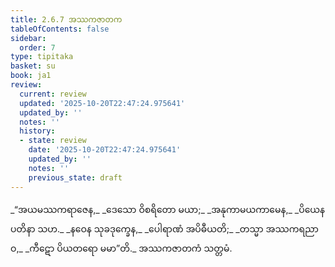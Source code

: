 ```yaml
---
title: 2.6.7 အဿကဇာတက
tableOfContents: false
sidebar:
  order: 7
type: tipitaka
basket: su
book: ja1
review:
  current: review
  updated: '2025-10-20T22:47:24.975641'
  updated_by: ''
  notes: ''
  history:
  - state: review
    date: '2025-10-20T22:47:24.975641'
    updated_by: ''
    notes: ''
    previous_state: draft
---
```



<DynamicBreadcrumb />


<ReviewStatus review={frontmatter.review} showDetails={true} />

<HypothesisAnnotation frontmatter={frontmatter} />

<Division number="113" book="ja1" e="ch" v="22" p="55">

<Paragraph number="524" type="verses" book="ja1">
_“အယမဿကရာဇေန,_  
_ဒေသော ဝိစရိတော မယာ;_  
_အနုကာမယကာမေန,_  
_ပိယေန ပတိနာ သဟ._  

</Paragraph>

</Division>
<Division number="114" book="ja1" e="ch" v="22" p="55">

<Paragraph number="525" type="verses" book="ja1">
_နဝေန သုခဒုက္ခေန,_  
_ပေါရာဏံ အပိဓီယတိ;_  
_တသ္မာ အဿကရညာဝ,_  
_ကီဋော ပိယတရော မမာ”တိ._  


</Paragraph>
</Division>

<Paragraph number="526" type="center" book="ja1">
အဿကဇာတကံ သတ္တမံ.
</Paragraph>